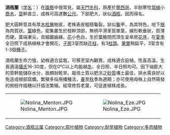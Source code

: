 {{Speciesbox
| name = 酒瓶蘭
| image = Pataelefante.jpg
| image_width = 200px
| genus = Beaucarnea
| species = recurvata
| authority = [[Charles_Lemaire|Lem.]]
| synonyms = ''Nolina recurvata''
}}

'''酒瓶蘭'''（[[学名|学名]]：''{{lang|la|Beaucarnea recurvata}}''）在[[園藝|園藝]]中很常見，屬[[天門冬科|天門冬科]]，原產於[[墨西哥|墨西哥]]。半耐寒性[[常綠|常綠]]小[[喬木|喬木]]，[[莖|莖]]幹直立，成株可高達數[[公尺|公尺]]。下部肥大，狀似[[酒|酒]][[瓶|瓶]]，因而得名。

肥大圓幹莖具有厚[[分生組織|木栓層]]樹皮，老株表皮粗糙龜裂，狀似[[龜|龜]]甲，為其特色，地下[[根|根]]為肉質狀。[[葉|葉]]綠色，密集叢生於枝幹頂部，無柄平滑革質單葉，線形軟垂狀，質薄而硬，葉端漸尖，具細鋸齒緣。[[花|花]]小色白，生於葉腋間而頂生呈傘房[[花序|花序]]，在[[夏季|夏季]]全日照下成熟植株才會開花，[[子房|子房]]3室而缺[[花柱|花柱]]，有3[[柱頭|柱頭]]。[[果實|果實]]稍扁平，3室含有1-3個[[種子|種子]]。

酒瓶蘭生命力強，幼株適合盆栽，可移至室內觀賞，成株適合庭植。性喜高溫，生長適溫[[攝氏|攝氏]]16-30度，但在0℃以上均能越[[冬|冬]]。全日照、半日照均可。因下端膨大的莖幹能儲存水分，故頗耐乾旱。栽培土質以肥沃之[[砂|砂質]]壤土最佳，排水需良好以免造成根部腐爛。繁殖多採用播種法，[[春|春]]至[[秋|秋]]季為適期；亦可使用母株上自然萌發的側枝作插穗以扦插法繁殖。經常修剪老葉，可促進植株成長。

{|
|-
| [[File:Nolina_Menton.JPG|none]]
| [[File:Nolina_Eze.JPG|none]]
|}
{{Taxonbar|from=Q510340}}

[[Category:酒瓶兰属|Category:酒瓶兰属]]
[[Category:观叶植物|Category:观叶植物]]
[[Category:耐旱植物|Category:耐旱植物]]
[[Category:多肉植物|Category:多肉植物]]


{{Plant-stub}}